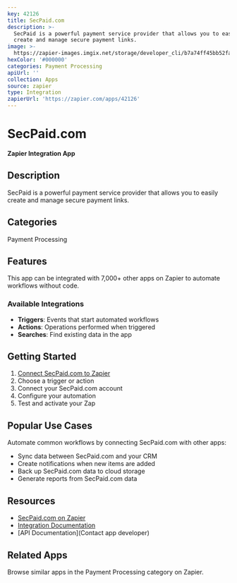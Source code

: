 ```yaml
---
key: 42126
title: SecPaid.com
description: >-
  SecPaid is a powerful payment service provider that allows you to easily
  create and manage secure payment links.
image: >-
  https://zapier-images.imgix.net/storage/developer_cli/b7a74ff45bb52fa6bbc304e8ed2b2e5b.png?auto=format%2Ccompress&ixlib=python-3.0.0&q=50
hexColor: '#000000'
categories: Payment Processing
apiUrl: ''
collection: Apps
source: zapier
type: Integration
zapierUrl: 'https://zapier.com/apps/42126'
---
```

# SecPaid.com

**Zapier Integration App**

## Description

SecPaid is a powerful payment service provider that allows you to easily create and manage secure payment links.

## Categories

Payment Processing

## Features

This app can be integrated with 7,000+ other apps on Zapier to automate workflows without code.

### Available Integrations

- **Triggers**: Events that start automated workflows
- **Actions**: Operations performed when triggered
- **Searches**: Find existing data in the app

## Getting Started

1. [Connect SecPaid.com to Zapier](https://zapier.com/apps/42126)
2. Choose a trigger or action
3. Connect your SecPaid.com account
4. Configure your automation
5. Test and activate your Zap

## Popular Use Cases

Automate common workflows by connecting SecPaid.com with other apps:

- Sync data between SecPaid.com and your CRM
- Create notifications when new items are added
- Back up SecPaid.com data to cloud storage
- Generate reports from SecPaid.com data

## Resources

- [SecPaid.com on Zapier](https://zapier.com/apps/42126)
- [Integration Documentation](https://zapier.com/apps/42126/integrations)
- [API Documentation](Contact app developer)

## Related Apps

Browse similar apps in the Payment Processing category on Zapier.
